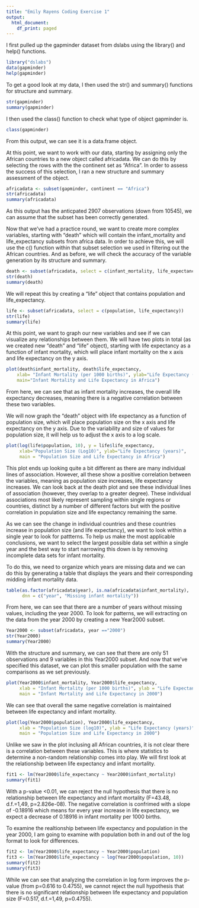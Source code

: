 ```yaml
---
title: "Emily Rayens Coding Exercise 1"
output:
  html_document:
    df_print: paged
---
```


I first pulled up the gapminder dataset from dslabs using the library() and help() functions.

```r
library("dslabs")
data(gapminder)
help(gapminder)
```



To get a good look at my data, I then used the str() and summary() functions for structure and summary. 

```r
str(gapminder)
summary(gapminder)
```

I then used the class() function to check what type of object gapminder is. 
```r
class(gapminder)
```
From this output, we can see it is a data.frame object.

At this point, we want to work with our data, starting by assigning  only the African countries to a new object called africadata. We can do this by selecting the rows with the the continent set as "Africa". In order to assess the success of this selection, I ran a new structure and summary assessment of the object. 

```r
africadata <- subset(gapminder, continent == "Africa")
str(africadata)
summary(africadata)
```
As this output has the anticpated 2907 observations (down from 10545), we can assume that the subset has been correctly generated. 



Now that we've had a practice round, we want to create more complex variables, 
starting with "death" which will contain the infant_mortality and life_expectancy subsets from africa data. In order to achieve this, we will use the c() function within that subset selection we used in filtering out the African countries. And as before, we will check the accuracy of the variable generation by its structure and summary. 

```r
death <- subset(africadata, select = c(infant_mortality, life_expectancy))
str(death)
summary(death)
```


We will repeat this by creating a "life" object that contains population and life_expectancy. 
```r
life <- subset(africadata, select = c(population, life_expectancy))
str(life)
summary(life)
```


At this point, we want to graph our new variables and see if we can visualize any relationships between them. We will have two plots in total (as we created new "death" and "life" object), starting with life expectancy as a function of infant mortality, which will place infant mortality on the x axis and life expectancy on the y axis. 

```r
plot(death$infant_mortality, death$life_expectancy,
    xlab= "Infant Mortality (per 1000 births)", ylab="Life Expectancy (years)",
    main="Infant Mortality and Life Expectancy in Africa")
```



From here, we can see that as infant mortality increases, the overall life expectancy decreases, meaning there is a negative correlation between these two variables. 



We will now graph the "death" object with life expectancy as a function of population size, which will place population size on the x axis and life expectancy on the y axis. Due to the variability and size of values for population size, it will help us to adjust the x axis to a log scale. 

```r
plot(log(life$population, 10), y = life$life_expectancy, 
     xlab="Population Size (Log10)", ylab="Life Expectancy (years)",
     main = "Population Size and Life Expectancy in Africa")
```


This plot ends up looking quite a bit different as there are many individual lines of association. However, all these show a positive correlation between the variables, meaning as population size increases, life expectancy increases. We can look back at the death plot and see these individual lines of association (however, they overlap to a greater degree). These individual associations most likely represent sampling within single regions or countries, distinct by a number of different factors but with the positive correlation in population size and life expectancy remaining the same. 






As we can see the change in individual countries and these countries increase in population size (and life expectancy), we want to look within a single year to look for pattterns. To help us make the most applicable conclusions, we want to select the largest possible data set within a single year and the best way to start narrowing this down is by removing incomplete data sets for infant mortality. 

To do this, we need to organize which years are missing data and we can do this by generating a table that displays the years and their corresponding midding infant mortality data. 

```r
table(as.factor(africadata$year), is.na(africadata$infant_mortality),
      dnn = c("year", "Missing infant mortality"))
```


From here, we can see that there are a number of years without missing values, including the year 2000. To look for patterns, we will extracting on the data from the year 2000 by creating a new Year2000 subset. 

```r
Year2000 <- subset(africadata, year =="2000")
str(Year2000)
summary(Year2000)
```

With the structure and summary, we can see that there are only 51 observations and 9 variables in this Year2000 subset. And now that we've specified this dataset, we can plot this smaller population with the same comparisons as we set previously. 


```r
plot(Year2000$infant_mortality, Year2000$life_expectancy,
     xlab = "Infant Mortality (per 1000 births)", ylab = "Life Expectancy (years)", 
     main = "Infant Mortality and Life Expectancy in 2000")
```


We can see that overall the same negative correlation is maintained between life expectancy and infant mortality. 

```r
plot(log(Year2000$population), Year2000$life_expectancy,
     xlab = "Population Size (log10)", ylab = "Life Expectancy (years)", 
     main = "Population Size and Life Expectancy in 2000")
```

Unlike we saw in the plot inclusing all African countries, it is not clear there is a correlation between these variables. This is where statistics to determine a non-random relationship comes into play. We will first look at the relationship between life expectancy and infant mortality. 

```r
fit1 <- lm(Year2000$life_expectancy ~ Year2000$infant_mortality)
summary(fit1)
```

With a p-value <0.01, we can reject the null hypothesis that there is no relationship between life expectancy and infant mortality (F=43.48, d.f.=1,49, p=2.826e-08). The negative correlation is confrimed with a slope of -0.18916 which means for every year increase in life expectancy, we expect a decrease of 0.18916 in infant mortality per 1000 births. 




To examine the realtionship between life expectancy and population in the year 2000, I am going to examine with population both in and out of the log format to look for differences. 
```r
fit2 <- lm(Year2000$life_expectancy ~ Year2000$population)
fit3 <- lm(Year2000$life_expectancy ~ log(Year2000$population, 10))
summary(fit2)
summary(fit3)
```

While we can see that analyzing the correlation in log form improves the p-value (from p=0.616 to 0.4755), we cannot reject the null hypothesis that there is no significant relationship between life expectancy and population size (F=0.517, d.f.=1,49, p=0.4755). 